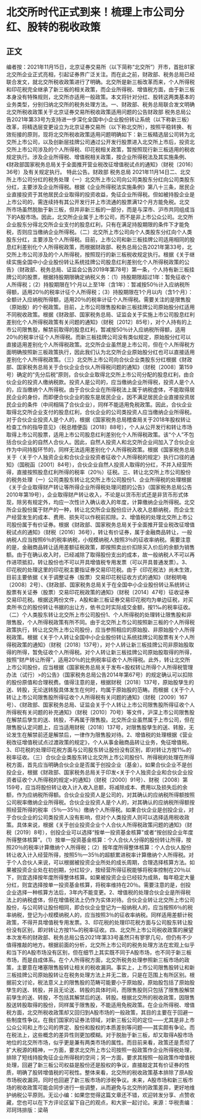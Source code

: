 # 北交所时代正式到来！梳理上市公司分红、股转的税收政策
## 正文
编者按：2021年11月15日，北京证券交易所（以下简称“北交所”）开市，首批81家北交所企业正式亮相，引起证券界广泛关注。而在此之前，财政部、税务总局已经联合发文，就北交所税收政策进行了明确。北交所是新三板改革而来，个人所得税和印花税完全继承了新三板的相关政策，而企业所得税、增值税方面，由于新三板本身没有特殊规则，北交所亦适用一般政策。本文将针对分红、股转这两类基本的业务类型，分别归纳北交所的税务处理方法。一、财政部、税务总局联合发文明确北交所税收政策关于北京证券交易所税收政策适用问题的公告财政部 税务总局公告2021年第33号为支持进一步深化全国中小企业股份转让系统（以下称新三板）改革，将精选层变更设立为北京证券交易所（以下称北交所），按照平稳转换、有效衔接的原则，现将北交所税收政策适用问题明确如下：新三板精选层公司转为北交所上市公司，以及创新层挂牌公司通过公开发行股票进入北交所上市后，投资北交所上市公司涉及的个人所得税、印花税相关政策，暂按照现行新三板适用的税收规定执行。涉及企业所得税、增值税相关政策，按企业所得税法及其实施条例、《财政部国家税务总局关于全面推开营业税改征增值税试点的通知》（财税〔2016〕36号）及有关规定执行。 特此公告。财政部 税务总局 2021年11月14日二、北交所上市公司分红的税务处理（一）北交所上市公司向公司类股东分红向公司类股东分红，主要涉及企业所得税。根据《企业所得税法实施条例》第八十三条，居民企业直接投资于其他居民企业取得的投资收益，免征企业所得税。但如被持股企业是上市公司的，需连续持有其公开发行并上市流通的股票满12个月方能免税。北交所市场虽然脱胎于新三板，但并非新三板的一部分，而是与深市、沪市共同组成当下的A股市场。因此，北交所企业属于上市公司，而不是非上市公众公司。北交所企业股东分得北交所企业支付的股息红利，只有在满足持股期限的条件下才能免税，否则应当缴纳企业所得税。（二）北交所上市公司向个人类股东分红向个人类股东分红，主要涉及个人所得税。目前，上市公司和新三板挂牌公司适用相同的股息红利差别化个人所得税政策，而根据财政部、税务总局公告2021年第33号，北交所上市公司涉及的个人所得税，按照现行的新三板税收规定执行。根据《关于继续实施全国中小企业股份转让系统挂牌公司股息红利差别化个人所得税政策的公告》（财政部、税务总局、证监会公告2019年第78号）第一条，个人持有新三板挂牌公司的股票，根据持股期限确定纳税义务：（1）持股期限超过1年：暂免征收个人所得税；（2）持股期限在1个月以上至1年（含1年）：暂减按50％计入应纳税所得额，适用20％的税率计征个人所得税；（3）持股期限在1个月以内（含1个月）：全额计入应纳税所得额，适用20％的税率计征个人所得税。需要关注的是限售股（原始股）的个税政策。目前，上市公司限售股和新三板挂牌公司原始股分红适用不同税收政策。根据《财政部、国家税务总局、证监会关于实施上市公司股息红利差别化个人所得税政策有关问题的通知》（财税〔2012〕85号），对个人持有的上市公司限售股，解禁前取得的股息红利，暂减按50％计入应纳税所得额，适用20％的税率计征个人所得税。而新三板挂牌公司没有类似规定，原始股分红可以直接适用差别化个人所得税政策。北交所企业虽然是上市公司，但在个人所得税方面明确按照新三板政策执行，因此我们认为北交所企业原始股分红也可以直接适用差别化个人所得税政策。（三）北交所上市公司向合伙企业类股东分红根据《财政部、国家税务总局关于合伙企业合伙人所得税问题的通知》（财税〔2008〕第159号）确定的“先分后税”原则，合伙企业取得北交所上市公司分配的股息红利，由合伙企业的投资人缴纳税款。投资人是公司的，应当缴纳企业所得税，投资人是个人的，应当缴纳个人所得税。由于合伙企业在所得税法上属于纳税虚体，不能取得居民企业的身份，而即便合伙企业的股东是居民企业，因不满足居民企业直接投资居民企业的条件（中间相隔了合伙企业），同样不能适用免税政策。因此，合伙企业取得北交所企业支付的股息红利，合伙企业的公司类投资人应当缴纳企业所得税。对于合伙企业投资人是个人的，根据《国家税务总局稽查局关于2018年股权转让检查工作的指导意见》（税总稽便函〔2018〕88号），个人从公开发行和转让市场取得上市公司股票，适用上市公司股息红利差别化个人所得税政策。该“个人”不包括合伙企业的自然人合伙人。因此，自然人投资人和北交所企业间加入了合伙企业作为中间持股环节的，同样无法适用差别化个人所得税政策。根据《国家税务总局关于〈关于个人独资企业和合伙企业投资者征收个人所得税的规定〉执行口径的通知》（国税函〔2001〕84号），合伙企业自然人投资人取得的分红，不并入经营所得，直接按照股息红利所得的税率（20％）征税。三、转让北交所上市公司股份的税务处理（一）公司类股东转让北交所上市公司股份1、企业所得税的处理根据《关于企业取得财产转让等所得企业所得税处理问题的公告》（国家税务总局公告2010年第19号），企业取得财产转让收入，不论是以货币形式还是非货币形式体现，除另有规定外，均应一次性计入确认收入的年度，计算缴纳企业所得税。北交所企业股份属于财产的一种，转让北交所企业股份应计入收入总额纳税，而企业生产经营发生的成本、费用、损失可以作税前扣除。2、增值税的处理北交所上市公司股份属于有价证券。根据《财政部、国家税务总局关于全面推开营业税改征增值税试点的通知》（财税〔2016〕36号），转让有价证券，属于金融商品转让，一般纳税人应当按照6％的税率纳税，小规模纳税人按照3％的征收率纳税。需要注意的是，金融商品转让适用差额征税政策，即按照卖出价扣除买入价后的余额为销售额。由于在确认收入时，已经减除了取得股份支出的成本，故一般纳税人不可以再作进项抵扣，转让股份也不可以开具增值税专用发票（可以开具普通发票）。3、印花税的处理这里的印花税主要指证券交易印花税。由于《印花税法》尚未生效，目前主要依据《关于调整证券（股票）交易印花税征收方式的通知》（财税明电〔2008〕2号）、《财政部、国家税务总局关于在全国中小企业股份转让系统转让股票有关证券（股票）交易印花税政策的通知》（财税〔2014〕47号）征收证券交易印花税。根据这两份文件，A股和新三板证券交易印花税均为单边征税，对买卖所书立的股份转让书据的出让方，依书立时实际成交金额，按1‰的税率征收。（二）个人类股东转让北交所上市公司股份1、个人所得税的处理转让限售股和非限售股，个人所得税政策有所不同。由于北交所上市公司按照新三板的个人所得税政策执行，转让北交所上市公司股份，应当参照相应的原始股、非原始股个人所得税政策。根据《关于个人转让全国中小企业股份转让系统挂牌公司股票有关个人所得税政策的通知》（财税〔2018〕137号），对个人转让新三板挂牌公司非原始股取得的所得，暂免征收个人所得税。对个人转让新三板挂牌公司原始股取得的所得，按照“财产转让所得”，适用20％的比例税率征收个人所得税。此外，转让北交所上市公司股份，应当根据《国家税务总局关于发布<股权转让所得个人所得税管理办法（试行）>的公告》（国家税务总局公告2014年第67号）的规定确认可以扣除的股份原值和合理税费。值得注意的是，根据财税〔2018〕137号，原始股孳生的送、转股，无论送转股具体发生在何时，均属于原始股的范畴。而根据《关于个人转让上市公司限售股所得征收个人所得税有关问题的通知》（财税〔2009〕167号）、《财政部、国家税务总局、证监会关于个人转让上市公司限售股所得征收个人所得税有关问题的补充通知》（财税〔2010〕70号）等文件，沪深上市公司限售股在解禁后孳生的送、转股，不再属于限售股。北交所企业虽然属于上市公司，但在限售股认定问题上，应当适用财税〔2018〕137号，对限售股孳生的送、转股，无论发生在解禁前还是解禁后，一律作为限售股对待。2、增值税的处理根据《营业税改征增值税试点过渡政策的规定》，个人从事金融商品转让业务，免征增值税。3、印花税的处理印花税方面与公司股东转让股份没有区别，即对转让方按1‰的税率征收。（三）合伙企业类股东转让北交所上市公司股份1、所得税的处理在所得税方面，首先应当明确合伙企业是否属于创投企业（基金）。如果合伙企业不是创投企业，根据《财政部、国家税务总局关于印发<关于个人独资企业和合伙企业投资者征收个人所得税的规定>的通知》（财税〔2000〕91号）、财税〔2008〕第159号，应当将股份转让收入计入收入总额，将减除成本、费用以及损失后的余额，作为应纳税所得额。合伙企业投资人是公司的，对其确认的应纳税所得额按照公司税率缴纳企业所得税。合伙企业投资人是个人的，对其确认的应纳税所得额按照经营所得的税率（5％—35％）缴纳个人所得税。如果合伙企业是创投企业，对于合伙企业的公司类投资人没有影响，但对个人类投资人则可以选择适用税收政策。具体来说，根据《关于创业投资企业个人合伙人所得税政策问题的通知》（财税〔2019〕8号），创投企业可以选择“按单一投资基金核算”或者“按创投企业年度所得整体核算”。（1）按单一投资基金核算：个人合伙人分得的股份转让所得，按照20％的税率计算缴纳个人所得税；（2）按年度所得整体核算：个人合伙人股份转让收入计入经营所得，按照5％—35％的超额累进税率计算缴纳个人所得税。对于个人合伙人来说，可以根据被投资企业所处的成长周期，合理选择核算方法。如果被投资企业处在初创期，分红较少，按经营所得征税能够将税率控制在20％以下，则宜选择按年度所得整体核算。如果被投资企业已经较为成熟，每年稳定大量分红，则宜选择按单一投资基金核算，将税率维持在20％。需要注意的是，创投企业选择一种核算方法后，3年内不能变更。2、增值税的处理合伙企业是所得税法上的纳税虚体，但在增值税法上仍作为实体对待。合伙企业转让北交所上市公司股份，与公司转让股份相同，即合伙企业登记为一般纳税人的，应当按照6％的税率纳税，登记为小规模纳税人的，应当按照3％的征收率纳税。同样适用差额计税政策，不得开具增值税专用发票。3、印花税的处理印花税方面与公司股东转让股份没有区别，即对转让方按1‰的税率征收。四、北交所上市公司税收政策的展望本次发布的财政部、税务总局公告2021年第33号虽然只有寥寥几句，但仍有不少值得推敲的地方。根据前面的分析，北交所上市公司的税务处理方法在宏观上似乎和当下的A股市场没有区别，但在细节上其实既不同于A股市场，也不同于新三板市场，而是自成体系。在个人所得税方面，北交所税务处理参照新三板市场的政策，主要意在堵塞限售股转让相关的税收漏洞。事实上，上市公司限售股转让和新三板挂牌公司原始股转让在税务处理方法上并无二致，只是在范围上有所区别。根据前文讨论，税法意义上的限售股的范畴可能要小于原始股，原始股包括了原始股孳生的送、转股，并且无论送、转股的具体时间，而限售股则只包括了限售股解禁前孳生的送、转股，不包括其解禁后的送、转股。根据北交所的税收政策，因限售股送转股取得的股份，同样属于限售股，不能适用免税政策。在企业所得税、增值税方面，北交所税收政策却又回归到A股市场的一般政策，其目的主要在于回避一些制度性争议。在我们国家的证券法领域，对新三板公司的定位——尤其是非上市公众公司和上市公司的界定、股份和股权的本质差别等问题——其实颇有争论。而在税法上，这些概念的差异性则更加模糊。对于脱胎于新三板，却又取得A股市场地位的北交所市场，似乎更是兼有两类市场的属性。而目前来看，政策还是贯彻了扩大税源的精神，一方面，要求北交所上市公司按照一般政策作企业所得税处理，排除了短线持股免征企业所得税的空间；另一方面，要求其按照一般政策作增值税处理，回避了新三板公司权益是股份还是股权的争议，直接敲定其有价证券的性质，明确了股转增值税的可税性。整体来看，北交所的税收政策基本排除了原A股市场税收漏洞，同时也回避了新三板市场的涉税争议。未来，A股市场和新三板市场的税收政策可能会同步进行一些调整，从而避免与北交所的政策差异，更好地维护纳税公平原则。无讼小编：如果您觉得这篇文章还不错，欢迎转发分享、点赞收藏，您也可以在下方评论区留下自己的观点，和大家一起讨论。来源：华税责编：邓珂玮排版：梁萌